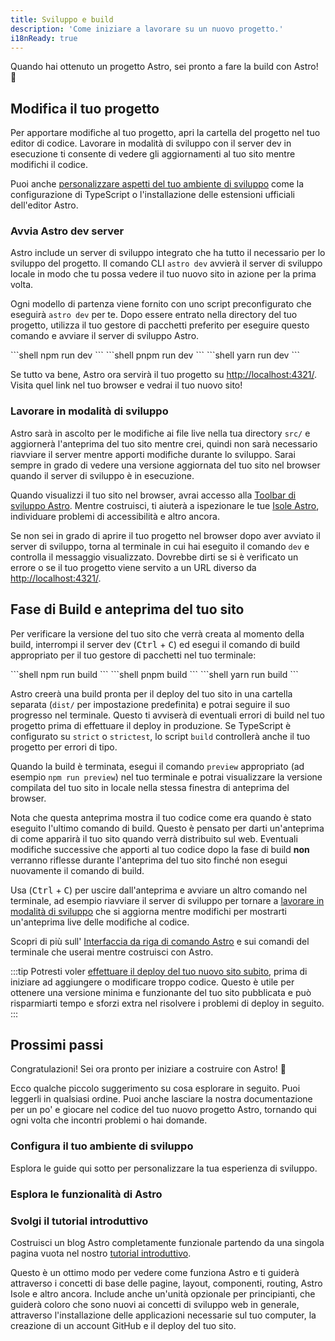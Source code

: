 ```yaml
---
title: Sviluppo e build
description: 'Come iniziare a lavorare su un nuovo progetto.'
i18nReady: true
---
```


Quando hai ottenuto un progetto Astro, sei pronto a fare la build con Astro! 🚀

## Modifica il tuo progetto

Per apportare modifiche al tuo progetto, apri la cartella del progetto nel tuo editor di codice. Lavorare in modalità di sviluppo con il server dev in esecuzione ti consente di vedere gli aggiornamenti al tuo sito mentre modifichi il codice.

Puoi anche [personalizzare aspetti del tuo ambiente di sviluppo](#configure-your-dev-environment) come la configurazione di TypeScript o l'installazione delle estensioni ufficiali dell'editor Astro.

### Avvia Astro dev server

Astro include un server di sviluppo integrato che ha tutto il necessario per lo sviluppo del progetto. Il comando CLI `astro dev` avvierà il server di sviluppo locale in modo che tu possa vedere il tuo nuovo sito in azione per la prima volta.

Ogni modello di partenza viene fornito con uno script preconfigurato che eseguirà `astro dev` per te. Dopo essere entrato nella directory del tuo progetto, utilizza il tuo gestore di pacchetti preferito per eseguire questo comando e avviare il server di sviluppo Astro.

<Tabs>
  <TabItem label="npm">
  ```shell
  npm run dev
  ```
  </TabItem>
  <TabItem label="pnpm">
  ```shell
  pnpm run dev
  ```
  </TabItem>
  <TabItem label="yarn">
  ```shell
  yarn run dev
  ```
  </TabItem>
</Tabs>


Se tutto va bene, Astro ora servirà il tuo progetto su [http://localhost:4321/](http://localhost:4321/). Visita quel link nel tuo browser e vedrai il tuo nuovo sito!

### Lavorare in modalità di sviluppo

Astro sarà in ascolto per le modifiche ai file live nella tua directory `src/` e aggiornerà l'anteprima del tuo sito mentre crei, quindi non sarà necessario riavviare il server mentre apporti modifiche durante lo sviluppo. Sarai sempre in grado di vedere una versione aggiornata del tuo sito nel browser quando il server di sviluppo è in esecuzione.

Quando visualizzi il tuo sito nel browser, avrai accesso alla [Toolbar di sviluppo Astro](/en/guides/dev-toolbar/). Mentre costruisci, ti aiuterà a ispezionare le tue [Isole Astro](/en/concepts/islands/), individuare problemi di accessibilità e altro ancora.	

Se non sei in grado di aprire il tuo progetto nel browser dopo aver avviato il server di sviluppo, torna al terminale in cui hai eseguito il comando `dev` e controlla il messaggio visualizzato. Dovrebbe dirti se si è verificato un errore o se il tuo progetto viene servito a un URL diverso da [http://localhost:4321/](http://localhost:4321/).

## Fase di Build e anteprima del tuo sito

Per verificare la versione del tuo sito che verrà creata al momento della build, interrompi il server dev (<kbd>Ctrl</kbd> + <kbd>C</kbd>) ed esegui il comando di build appropriato per il tuo gestore di pacchetti nel tuo terminale:

<Tabs>
  <TabItem label="npm">
  ```shell
  npm run build
  ```
  </TabItem>
  <TabItem label="pnpm">
  ```shell
  pnpm build
  ```
  </TabItem>
  <TabItem label="yarn">
  ```shell
  yarn run build
  ```
  </TabItem>
</Tabs>

Astro creerà una build pronta per il deploy del tuo sito in una cartella separata (`dist/` per impostazione predefinita) e potrai seguire il suo progresso nel terminale. Questo ti avviserà di eventuali errori di build nel tuo progetto prima di effettuare il deploy in produzione. Se TypeScript è configurato su `strict` o `strictest`, lo script `build` controllerà anche il tuo progetto per errori di tipo.

Quando la build è terminata, esegui il comando `preview` appropriato (ad esempio `npm run preview`) nel tuo terminale e potrai visualizzare la versione compilata del tuo sito in locale nella stessa finestra di anteprima del browser.

Nota che questa anteprima mostra il tuo codice come era quando è stato eseguito l'ultimo comando di build. Questo è pensato per darti un'anteprima di come apparirà il tuo sito quando verrà distribuito sul web. Eventuali modifiche successive che apporti al tuo codice dopo la fase di build **non** verranno riflesse durante l'anteprima del tuo sito finché non esegui nuovamente il comando di build.

Usa (<kbd>Ctrl</kbd> + <kbd>C</kbd>) per uscire dall'anteprima e avviare un altro comando nel terminale, ad esempio riavviare il server di sviluppo per tornare a [lavorare in modalità di sviluppo](#lavorare-in-modalità-di-sviluppo) che si aggiorna mentre modifichi per mostrarti un'anteprima live delle modifiche al codice.

<ReadMore>Scopri di più sull' [Interfaccia da riga di comando Astro](/en/reference/cli-reference/) e sui comandi del terminale che userai mentre costruisci con Astro.</ReadMore>

:::tip 
Potresti voler [effettuare il deploy del tuo nuovo sito subito](/en/guides/deploy/), prima di iniziare ad aggiungere o modificare troppo codice. Questo è utile per ottenere una versione minima e funzionante del tuo sito pubblicata e può risparmiarti tempo e sforzi extra nel risolvere i problemi di deploy in seguito.
:::

## Prossimi passi

Congratulazioni! Sei ora pronto per iniziare a costruire con Astro! 🥳

Ecco qualche piccolo suggerimento su cosa esplorare in seguito. Puoi leggerli in qualsiasi ordine. Puoi anche lasciare la nostra documentazione per un po' e giocare nel codice del tuo nuovo progetto Astro, tornando qui ogni volta che incontri problemi o hai domande.

### Configura il tuo ambiente di sviluppo

Esplora le guide qui sotto per personalizzare la tua esperienza di sviluppo.

<CardGrid>
  <LinkCard
    title="Configurazione dell'editor"
    description="Personalizza il tuo editor di codice per migliorare l'esperienza di sviluppo con Astro e sbloccare nuove funzionalità."
    href="/en/editor-setup/"
  />
  <LinkCard
    title="Toolbar di sviluppo"
    description="Esplora le utili funzionalità della toolbar di sviluppo."
    href="/en/guides/dev-toolbar/"
  />
  <LinkCard
    title="Configurazione con TypeScript"
    description="Configura le opzioni per il type-checking, l'IntelliSense e altro ancora."
    href="/en/guides/typescript/"
  />
</CardGrid>

### Esplora le funzionalità di Astro

<CardGrid>
  <LinkCard
    title="Comprendi il tuo codice"
    description="Scopri la struttura dei file di Astro nella nostra guida alla Struttura del Progetto."
    href="/it/basics/project-structure/"
  />
  <LinkCard
    title="Crea collezioni di contenuti"
    description="Aggiungi contenuti al tuo nuovo sito con la validazione dell'avantesto `frontmatter` e la sicurezza automatica dei tipi."
    href="/en/guides/content-collections/" 
  />
    <LinkCard
    title="Aggiungi transizioni di visualizzazione"
    description="Crea transizioni e animazioni di pagina fluide."
    href="/en/guides/view-transitions/"
  />
  <LinkCard
    title="Scopri le Isole Astro"
    description="Leggi l'Architettura a Isole in Astro."
    href="/it/concepts/islands/"
  />
</CardGrid>

### Svolgi il tutorial introduttivo

Costruisci un blog Astro completamente funzionale partendo da una singola pagina vuota nel nostro [tutorial introduttivo](/en/tutorial/0-introduction/).

Questo è un ottimo modo per vedere come funziona Astro e ti guiderà attraverso i concetti di base delle pagine, layout, componenti, routing, Astro Isole e altro ancora. Include anche un'unità opzionale per principianti, che guiderà coloro che sono nuovi ai concetti di sviluppo web in generale, attraverso l'installazione delle applicazioni necessarie sul tuo computer, la creazione di un account GitHub e il deploy del tuo sito.

